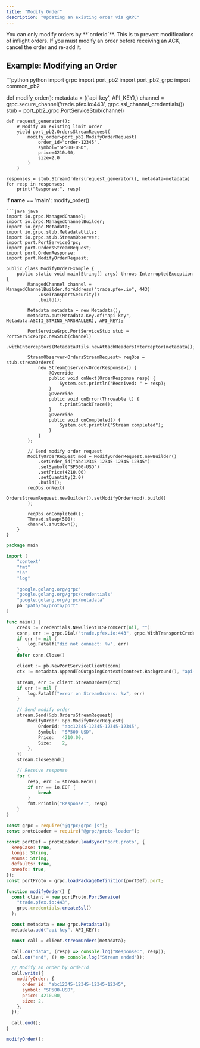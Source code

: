 ```yaml
---
title: "Modify Order"
description: "Updating an existing order via gRPC"
---
```


<Note>
  You can only modify orders by **`orderId`**. This is to prevent modifications
  of inflight orders. If you must modify an order before receiving an ACK,
  cancel the order and re-add it.
</Note>

## Example: Modifying an Order

<CodeGroup>
```python python
import grpc
import port_pb2
import port_pb2_grpc
import common_pb2

def modify_order():
    metadata = (('api-key', API_KEY),)
    channel = grpc.secure_channel('trade.pfex.io:443', grpc.ssl_channel_credentials())
    stub = port_pb2_grpc.PortServiceStub(channel)

    def request_generator():
        # Modify an existing limit order
        yield port_pb2.OrdersStreamRequest(
            modify_order=port_pb2.ModifyOrderRequest(
                order_id="order-12345",
                symbol="SP500-USD",
                price=4210.00,
                size=2.0
            )
        )

    responses = stub.StreamOrders(request_generator(), metadata=metadata)
    for resp in responses:
        print("Response:", resp)

if **name** == '**main**':
modify_order()

````
```java java
import io.grpc.ManagedChannel;
import io.grpc.ManagedChannelBuilder;
import io.grpc.Metadata;
import io.grpc.stub.MetadataUtils;
import io.grpc.stub.StreamObserver;
import port.PortServiceGrpc;
import port.OrdersStreamRequest;
import port.OrderResponse;
import port.ModifyOrderRequest;

public class ModifyOrderExample {
    public static void main(String[] args) throws InterruptedException {
        ManagedChannel channel = ManagedChannelBuilder.forAddress("trade.pfex.io", 443)
            .useTransportSecurity()
            .build();

        Metadata metadata = new Metadata();
        metadata.put(Metadata.Key.of("api-key", Metadata.ASCII_STRING_MARSHALLER), API_KEY);

        PortServiceGrpc.PortServiceStub stub = PortServiceGrpc.newStub(channel)
            .withInterceptors(MetadataUtils.newAttachHeadersInterceptor(metadata));

        StreamObserver<OrdersStreamRequest> reqObs = stub.streamOrders(
            new StreamObserver<OrderResponse>() {
                @Override
                public void onNext(OrderResponse resp) {
                    System.out.println("Received: " + resp);
                }
                @Override
                public void onError(Throwable t) {
                    t.printStackTrace();
                }
                @Override
                public void onCompleted() {
                    System.out.println("Stream completed");
                }
            }
        );

        // Send modify order request
        ModifyOrderRequest mod = ModifyOrderRequest.newBuilder()
            .setOrder_id("abc12345-12345-12345-12345")
            .setSymbol("SP500-USD")
            .setPrice(4210.00)
            .setQuantity(2.0)
            .build();
        reqObs.onNext(
            OrdersStreamRequest.newBuilder().setModifyOrder(mod).build()
        );

        reqObs.onCompleted();
        Thread.sleep(500);
        channel.shutdown();
    }
}
````

```go go
package main

import (
    "context"
    "fmt"
    "io"
    "log"

    "google.golang.org/grpc"
    "google.golang.org/grpc/credentials"
    "google.golang.org/grpc/metadata"
    pb "path/to/proto/port"
)

func main() {
    creds := credentials.NewClientTLSFromCert(nil, "")
    conn, err := grpc.Dial("trade.pfex.io:443", grpc.WithTransportCredentials(creds))
    if err != nil {
        log.Fatalf("did not connect: %v", err)
    }
    defer conn.Close()

    client := pb.NewPortServiceClient(conn)
    ctx := metadata.AppendToOutgoingContext(context.Background(), "api-key", API_KEY)

    stream, err := client.StreamOrders(ctx)
    if err != nil {
        log.Fatalf("error on StreamOrders: %v", err)
    }

    // Send modify order
    stream.Send(&pb.OrdersStreamRequest{
        ModifyOrder: &pb.ModifyOrderRequest{
            OrderId: "abc12345-12345-12345-12345",
            Symbol:  "SP500-USD",
            Price:   4210.00,
            Size:    2,
        },
    })
    stream.CloseSend()

    // Receive response
    for {
        resp, err := stream.Recv()
        if err == io.EOF {
            break
        }
        fmt.Println("Response:", resp)
    }
}
```

```javascript node
const grpc = require("@grpc/grpc-js");
const protoLoader = require("@grpc/proto-loader");

const portDef = protoLoader.loadSync("port.proto", {
  keepCase: true,
  longs: String,
  enums: String,
  defaults: true,
  oneofs: true,
});
const portProto = grpc.loadPackageDefinition(portDef).port;

function modifyOrder() {
  const client = new portProto.PortService(
    "trade.pfex.io:443",
    grpc.credentials.createSsl()
  );

  const metadata = new grpc.Metadata();
  metadata.add("api-key", API_KEY);

  const call = client.streamOrders(metadata);

  call.on("data", (resp) => console.log("Response:", resp));
  call.on("end", () => console.log("Stream ended"));

  // Modify an order by orderId
  call.write({
    modifyOrder: {
      order_id: "abc12345-12345-12345-12345",
      symbol: "SP500-USD",
      price: 4210.00,
      size: 2,
    },
  });

  call.end();
}

modifyOrder();
```

</CodeGroup>
